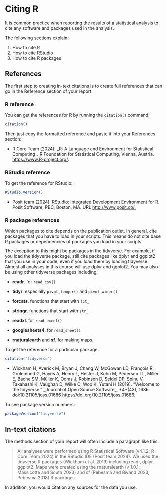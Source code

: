 # Citing R

It is common practice when reporting the results of a statistical analysis to cite any software and packages used in the analysis.

The following sections explain:

1.  How to cite R
2.  How to cite RStudio
3.  How to cite R packages

## References

The first step to creating in-text citations is to create full references that can go in the Reference section of your report.

### R reference

You can get the references for R by running the `citation()` command:

```r
citation()
```

Then just copy the formatted reference and paste it into your References section:

-   R Core Team (2024). \_R: A Language and Environment for Statistical Computing\_. R Foundation for Statistical Computing, Vienna, Austria. <https://www.R-project.org/>.

### RStudio reference

To get the reference for RStudio:

```r
RStudio.Version()
```

-   Posit team (2024). RStudio: Integrated Development Environment for R. Posit Software, PBC, Boston, MA. URL <http://www.posit.co/.>

### R package references

Which packages to cite depends on the publication outlet. In general, cite packages that you have to load in your scripts. This means do not cite base R packages or dependencies of packages you load in your scripts.

The exception to this might be packages in the tidyverse. For example, if you load the tidyverse package, still cite packages like dplyr and ggplot2 that you use in your code, even if you load them by loading tidyverse. Almost all analyses in this course will use dplyr and ggplot2. You may also be using other tidyverse packages including:

-   **readr**. for `read_csv()`

-   **tidyr**. especially `pivot_longer()` and `pivot_wider()`

-   **forcats**. functions that start with `fct_`

-   **stringr**. functions that start with `str_`

-   **readxl**. for `read_excel()`

-   **googlesheets4**. for `read_sheet()`

-   **rnaturalearth** and **sf**. for making maps.

To get the reference for a particular package.

```r
citation("tidyverse")
```

-   Wickham H, Averick M, Bryan J, Chang W, McGowan LD, François R, Grolemund G, Hayes A, Henry L, Hester J, Kuhn M, Pedersen TL, Miller E, Bache SM, Müller K, Ooms J, Robinson D, Seidel DP, Spinu V, Takahashi K, Vaughan D, Wilke C, Woo K, Yutani H (2019). “Welcome to the tidyverse.” \_Journal of Open Source Software\_, \*4\*(43), 1686. doi:10.21105/joss.01686 <https://doi.org/10.21105/joss.01686>.

To see package version numbers:

```r
packageVersion("tidyverse")
```

## In-text citations

The methods section of your report will often include a paragraph like this:

> All analyses were performed using R Statistical Software (v4.1.2; R Core Team 2024) in the RStudio IDE (Posit team 2024). We used the tidyverse R packages (Wickham et al. 2019) including readr, dplyr, ggplot2. Maps were created using the rnaturalearth (v 1.0.1; Massicotte and South 2023) and sf (Pebesma and Bivand 2023, Pebesma 2018) R packages.

In addition, you would citation any sources for the data you use.
